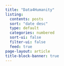 ```yaml
---
title: "Data4Humanity"
listing:
  contents: posts
  sort: "date desc"
  type: default
  categories: numbered
  sort-ui: false
  filter-ui: false
  feed: true
page-layout: article
title-block-banner: true
---
```



